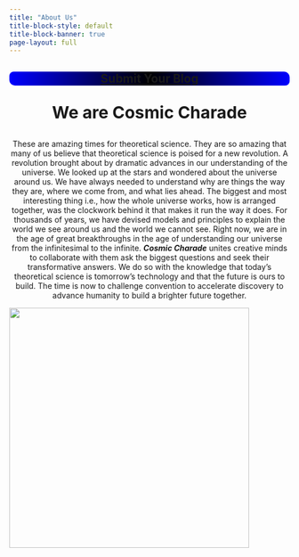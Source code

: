 ```yaml
---
title: "About Us"
title-block-style: default
title-block-banner: true
page-layout: full
---
```


::: {style="text-align: center; background-image: linear-gradient(to right, blue, black, blue); border-radius: 8px 10px;"}
## [Submit Your Blog](guidelines.qmd)
:::

::: {style="text-align: center; font-size: 30px"}
**We are Cosmic Charade**
:::

::: {style="text-align: center"}
These are amazing times for theoretical science. They are so amazing that many of us believe that theoretical science is poised for a new revolution. A revolution brought about by dramatic advances in our understanding of the universe. We looked up at the stars and wondered about the universe around us. We have always needed to understand why are things the way they are, where we come from, and what lies ahead. The biggest and most interesting thing i.e., how the whole universe works, how is arranged together, was the clockwork behind it that makes it run the way it does. For thousands of years, we have devised models and principles to explain the world we see around us and the world we cannot see. Right now, we are in the age of great breakthroughs in the age of understanding our universe from the infinitesimal to the infinite. ***Cosmic Charade*** unites creative minds to collaborate with them ask the biggest questions and seek their transformative answers. We do so with the knowledge that today's theoretical science is tomorrow's technology and that the future is ours to build. The time is now to challenge convention to accelerate discovery to advance humanity to build a brighter future together.
:::

![](full_logo.gif){fig-align="center" width="431"}
